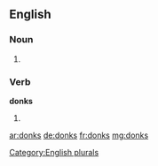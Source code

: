==English==

===Noun===
{{head|en}}

# {{plural of|donk}}

===Verb===
'''donks'''

# {{en-third-person singular of|donk}}

[[Category:English plurals]]

[[ar:donks]]
[[de:donks]]
[[fr:donks]]
[[mg:donks]]